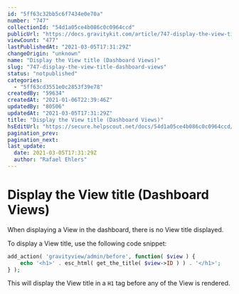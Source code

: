 ```yaml
---
id: "5ff63c32bb5c6f7434e0e70a"
number: "747"
collectionId: "54d1a05ce4b086c0c0964ccd"
publicUrl: "https://docs.gravitykit.com/article/747-display-the-view-title-dashboard-views"
viewCount: "477"
lastPublishedAt: "2021-03-05T17:31:29Z"
changeOrigin: "unknown"
name: "Display the View title (Dashboard Views)"
slug: "747-display-the-view-title-dashboard-views"
status: "notpublished"
categories: 
  - "5ff63cd3551e0c2853f39e78"
createdBy: "59634"
createdAt: "2021-01-06T22:39:46Z"
updatedBy: "80506"
updatedAt: "2021-03-05T17:31:29Z"
title: "Display the View title (Dashboard Views)"
hsEditUrl: "https://secure.helpscout.net/docs/54d1a05ce4b086c0c0964ccd/article/5ff63c32bb5c6f7434e0e70a"
pagination_prev: 
pagination_next: 
last_update:
  date: 2021-03-05T17:31:29Z
  author: "Rafael Ehlers"
---
```


# Display the View title (Dashboard Views)

When displaying a View in the dashboard, there is no View title displayed.

To display a View title, use the following code snippet:

```php
add_action( 'gravityview/admin/before', function( $view ) {
	echo '<h1>' . esc_html( get_the_title( $view->ID ) ) . '</h1>';
} );
```

This will display the View title in a `H1` tag before any of the View is rendered.